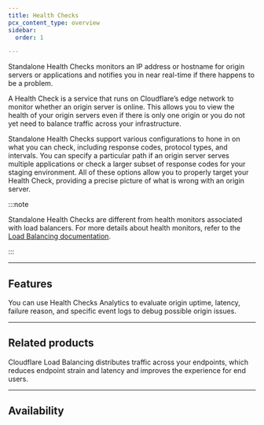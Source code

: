 ```yaml
---
title: Health Checks
pcx_content_type: overview
sidebar:
  order: 1

---
```



Standalone Health Checks monitors an IP address or hostname for origin servers or applications and notifies you in near real-time if there happens to be a problem.

A Health Check is a service that runs on Cloudflare’s edge network to monitor whether an origin server is online. This allows you to view the health of your origin servers even if there is only one origin or you do not yet need to balance traffic across your infrastructure.

Standalone Health Checks support various configurations to hone in on what you can check, including response codes, protocol types, and intervals. You can specify a particular path if an origin server serves multiple applications or check a larger subset of response codes for your staging environment. All of these options allow you to properly target your Health Check, providing a precise picture of what is wrong with an origin server.

:::note


Standalone Health Checks are different from health monitors associated with load balancers. For more details about health monitors, refer to the [Load Balancing documentation](/load-balancing/monitors/).


:::

***

## Features

<Feature header="Health Checks Analytics" href="/health-checks/health-checks-analytics/">

You can use Health Checks Analytics to evaluate origin uptime, latency, failure reason, and specific event logs to debug possible origin issues.


</Feature>

***

## Related products

<RelatedProduct header="Load Balancing" href="/load-balancing/" product="load-balancing">

Cloudflare Load Balancing distributes traffic across your <GlossaryTooltip term="endpoint" link="/load-balancing/understand-basics/load-balancing-components/">endpoints</GlossaryTooltip>, which reduces endpoint strain and latency and improves the experience for end users.


</RelatedProduct>

***

## Availability

<FeatureTable id="traffic.health_checks" />
